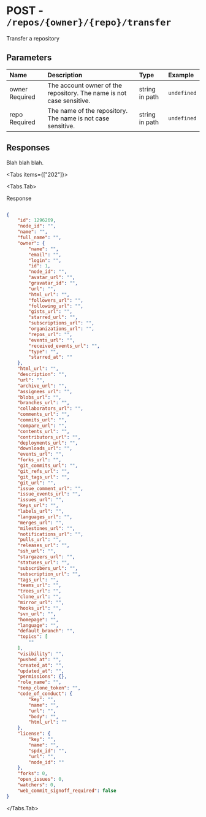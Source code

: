 
# POST - `/repos/{owner}/{repo}/transfer`

Transfer a repository

## Parameters

| Name | Description | Type | Example |
| :---- | :---- | :---- | :---- |
| owner <span class="bg-blue-100 text-blue-800 text-xs font-medium me-2 px-2.5 py-0.5 rounded dark:bg-blue-900 dark:text-blue-300">Required</span> | The account owner of the repository. The name is not case sensitive. | string in path | `undefined` |
| repo <span class="bg-blue-100 text-blue-800 text-xs font-medium me-2 px-2.5 py-0.5 rounded dark:bg-blue-900 dark:text-blue-300">Required</span> | The name of the repository. The name is not case sensitive. | string in path | `undefined` |

## Responses

Blah blah blah.

<Tabs items={["202"]}>

<Tabs.Tab>

Response

```json

{
    "id": 1296269,
    "node_id": "",
    "name": "",
    "full_name": "",
    "owner": {
        "name": "",
        "email": "",
        "login": "",
        "id": 1,
        "node_id": "",
        "avatar_url": "",
        "gravatar_id": "",
        "url": "",
        "html_url": "",
        "followers_url": "",
        "following_url": "",
        "gists_url": "",
        "starred_url": "",
        "subscriptions_url": "",
        "organizations_url": "",
        "repos_url": "",
        "events_url": "",
        "received_events_url": "",
        "type": "",
        "starred_at": ""
    },
    "html_url": "",
    "description": "",
    "url": "",
    "archive_url": "",
    "assignees_url": "",
    "blobs_url": "",
    "branches_url": "",
    "collaborators_url": "",
    "comments_url": "",
    "commits_url": "",
    "compare_url": "",
    "contents_url": "",
    "contributors_url": "",
    "deployments_url": "",
    "downloads_url": "",
    "events_url": "",
    "forks_url": "",
    "git_commits_url": "",
    "git_refs_url": "",
    "git_tags_url": "",
    "git_url": "",
    "issue_comment_url": "",
    "issue_events_url": "",
    "issues_url": "",
    "keys_url": "",
    "labels_url": "",
    "languages_url": "",
    "merges_url": "",
    "milestones_url": "",
    "notifications_url": "",
    "pulls_url": "",
    "releases_url": "",
    "ssh_url": "",
    "stargazers_url": "",
    "statuses_url": "",
    "subscribers_url": "",
    "subscription_url": "",
    "tags_url": "",
    "teams_url": "",
    "trees_url": "",
    "clone_url": "",
    "mirror_url": "",
    "hooks_url": "",
    "svn_url": "",
    "homepage": "",
    "language": "",
    "default_branch": "",
    "topics": [
        ""
    ],
    "visibility": "",
    "pushed_at": "",
    "created_at": "",
    "updated_at": "",
    "permissions": {},
    "role_name": "",
    "temp_clone_token": "",
    "code_of_conduct": {
        "key": "",
        "name": "",
        "url": "",
        "body": "",
        "html_url": ""
    },
    "license": {
        "key": "",
        "name": "",
        "spdx_id": "",
        "url": "",
        "node_id": ""
    },
    "forks": 0,
    "open_issues": 0,
    "watchers": 0,
    "web_commit_signoff_required": false
}

```

</Tabs.Tab>

</Tabs>
